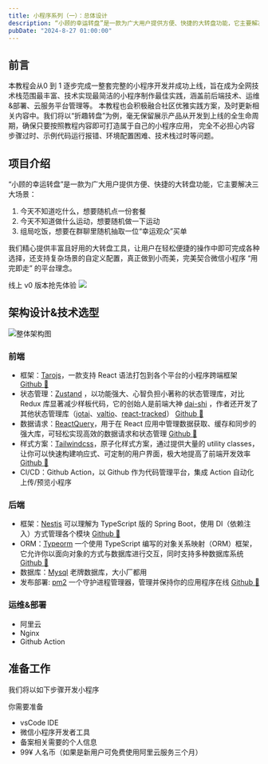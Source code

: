```yaml
---
title: 小程序系列（一）：总体设计
description: “小顾的幸运转盘”是一款为广大用户提供方便、快捷的大转盘功能，它主要解决三大场景：1. 今天不知道吃什么，想要随机点一份套餐2. 今天不知道做什么运动...
pubDate: "2024-8-27 01:00:00"
---
```



## 前言
本教程会从0 到 1 逐步完成一整套完整的小程序开发并成功上线，旨在成为全网技术栈范围最丰富、技术实现最简洁的小程序制作最佳实践，涵盖前后端技术、运维&部署、云服务平台管理等。
本教程也会积极融合社区优雅实践方案，及时更新相关内容中。我们将以“折趣转盘”为例，毫无保留展示产品从开发到上线的全生命周期，确保只要按照教程内容即可打造属于自己的小程序应用，
完全不必担心内容步骤过时、示例代码运行报错、环境配置困难、技术栈过时等问题。

## 项目介绍

“小顾的幸运转盘”是一款为广大用户提供方便、快捷的大转盘功能，它主要解决三大场景：

1. 今天不知道吃什么，想要随机点一份套餐
2. 今天不知道做什么运动，想要随机做一下运动
3. 组局吃饭，想要在群聊里随机抽取一位“幸运观众”买单

我们精心提供丰富且好用的大转盘工具，让用户在轻松便捷的操作中即可完成各种选择，还支持复杂场景的自定义配置，真正做到小而美，完美契合微信小程序 “用完即走” 的平台理念。

线上 v0 版本抢先体验
![](/小程序/小程序码.png)

## 架构设计&技术选型

![整体架构图](/小程序/架构图.png)

### 前端

- 框架：[Tarojs](https://docs.taro.zone/docs/)，一款支持 React 语法打包到各个平台的小程序跨端框架 [Github <GithubStar repo='taro' owner='nervjs'/> 🌟](https://github.com/NervJS/taro)
- 状态管理：[Zustand](https://github.com/pmndrs/zustand) ，以功能强大、心智负担小著称的状态管理库，对比 Redux 库显著减少样板代码，它的创始人是前端大神 [dai-shi](https://github.com/dai-shi) ，作者还开发了其他状态管理库（[jotai](https://github.com/pmndrs/jotai)、[valtio](https://github.com/pmndrs/valtio)、[react-tracked](https://github.com/dai-shi/react-tracked)） [Github <GithubStar owner='pmndrs' repo='zustand'/>🌟](https://github.com/pmndrs/zustand)
- 数据请求：[ReactQuery](https://tanstack.com/query/latest/docs/framework/react/overview)，用于在 React 应用中管理数据获取、缓存和同步的强大库，可轻松实现高效的数据请求和状态管理 [Github <GithubStar owner='tanstack' repo='query' />🌟](https://github.com/tanstack/query)
- 样式方案：[Tailwindcss](https://tailwindcss.com/)，原子化样式方案，通过提供大量的 utility classes，让你可以快速构建响应式、可定制的用户界面，极大地提高了前端开发效率 [Github <GithubStar owner='tailwindlabs' repo='tailwindcss' />🌟](https://github.com/tailwindlabs/tailwindcss)
- CI/CD：Github Action，以 Github 作为代码管理平台，集成 Action 自动化上传/预览小程序

### 后端

- 框架：[Nestjs](https://nestjs.com/) 可以理解为 TypeScript 版的 Spring Boot，使用 DI（依赖注入）方式管理各个模块 [Github <GithubStar owner='nestjs' repo='nest' />🌟](https://github.com/nestjs/nest)
- ORM：[Typeorm](https://typeorm.io/) 一个使用 TypeScript 编写的对象关系映射（ORM）框架，它允许你以面向对象的方式与数据库进行交互，同时支持多种数据库系统 [Github <GithubStar owner='typeorm' repo='typeorm'/>🌟](https://github.com/typeorm/typeorm)
- 数据库：[Mysql](https://www.mysql.com/) 老牌数据库，大小厂都用
- 发布部署: [pm2](https://pm2.keymetrics.io/) 一个守护进程管理器，管理并保持你的应用程序在线 [Github <GithubStar owner='Unitech' repo="pm2" />🌟](https://github.com/Unitech/pm2)

### 运维&部署
- 阿里云
- Nginx
- Github Action

## 准备工作
我们将以如下步骤开发小程序

你需要准备
- vsCode IDE
- 微信小程序开发者工具
- 备案相关需要的个人信息
- 99¥ 人名币（如果是新用户可免费使用阿里云服务三个月）